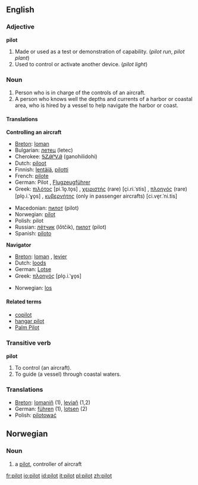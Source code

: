==English==

===Adjective===
'''pilot'''

# Made or used as a test or demonstration of capability. (''pilot run'', ''pilot plant'')
# Used to control or activate another device. (''pilot light'')


===Noun===
{{en-noun-reg}}

#Person who is in charge of the controls of an aircraft.
#A person who knows well the depths and currents of a harbor or coastal area, who is hired by a vessel to help navigate the harbor or coast.

====Translations====
'''Controlling an aircraft'''
{{top}}
*[[Breton]]: [[loman]] {{m}} 
*Bulgarian: [[летец]] (letec)
*Cherokee: [[ᎦᏃᎯᎵᏙᎯ]] (ganohilidohi)
*Dutch: [[piloot]] {{m}} 
*Finnish: [[lentäjä]], [[pilotti]]
*French: [[pilote]]  {{m}}
*German: Pilot {{m}}, [[Flugzeugführer]] {{m}}
*Greek: [[πιλότος]] [pi.ˈlo̞.to̞s] {{m}}, [[χειριστής]] (rare) [çi.ri.ˈstis] {{m}}, [[πλοηγός]] (rare) [plo̞.i.ˈɣo̞s] {{m}}, [[κυβερνήτης]] (only in passenger aircrafts) [ci.ve̞r.ˈni.tis] {{m}}
{{mid}}
*Macedonian: [[пилот]] (pilot)
*Norwegian: [[#Norwegian|pilot]] {{m}}
*Polish: pilot {{m}}
*Russian: [[летчик|лётчик]] (lǒtčik), [[пилот]] (pilot)
*Spanish: [[piloto]] {{m}}
{{bottom}}

'''Navigator'''
{{top}}
*[[Breton]]: [[loman]] {{m}}, [[levier]] 
*Dutch: [[loods]] {{m}} 
*German: [[Lotse]] {{m}}
*Greek: [[πλοηγός]] [plo̞.i.ˈɣo̞s] {{m}}
{{mid}}
*Norwegian: [[los]] {{m}}
{{bottom}}

====Related terms====
*[[copilot]]
*[[hangar pilot]]
*[[Palm Pilot]]

===Transitive verb===
'''pilot'''

# To control (an aircraft).
# To guide (a vessel) through coastal waters.

===Translations===
*[[Breton]]: [[lomaniñ]] (1), [[leviañ]] (1,2)
*German: [[führen]] (1), [[lotsen]] (2)
*Polish: [[pilotować]]

==Norwegian==
===Noun===
{{no-noun-m1|pilot}}
#a [[#English|pilot]], controller of aircraft

[[fr:pilot]]
[[io:pilot]]
[[id:pilot]]
[[it:pilot]]
[[pl:pilot]]
[[zh:pilot]]